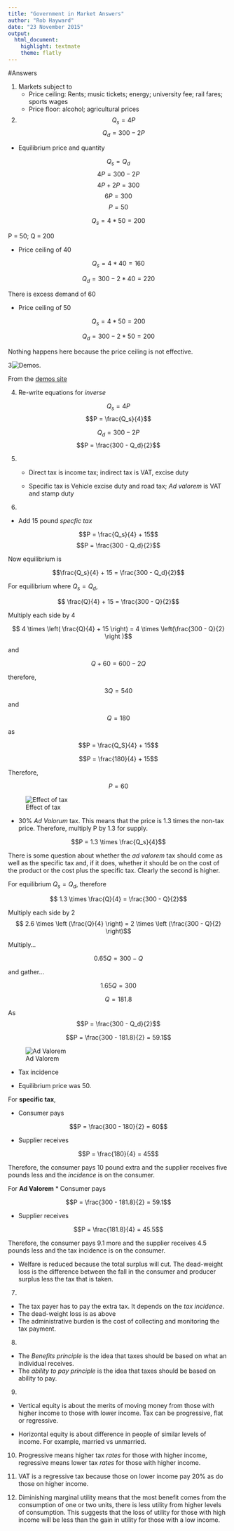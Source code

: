 ```yaml
---
title: "Government in Market Answers"
author: "Rob Hayward"
date: "23 November 2015"
output: 
  html_document: 
    highlight: textmate
    theme: flatly
---
```

#Answers

1. Markets subject to
    + Price ceiling: Rents; music tickets; energy; university fee; rail fares; sports wages
    + Price floor: alcohol; agricultural prices

2. 
$$ Q_s = 4P$$
$$ Q_d = 300 - 2P$$

  + Equilibrium price and quantity
    
$$Q_s = Q_d$$
$$4P = 300 - 2P$$
$$4P + 2P = 300$$
$$6P = 300$$
$$P = 50$$

$$Q_s = 4 * 50 = 200$$

P = 50; Q = 200

  + Price ceiling of 40
    
$$Q_s = 4 * 40 = 160$$

$$Q_d = 300 - 2 * 40 = 220$$

There is excess demand of 60

  + Price ceiling of 50

$$Q_s = 4 * 50 = 200$$

$$Q_d = 300 - 2 * 50 = 200$$

Nothing happens here because the price ceiling is not effective. 

3![Demos](https://s3.amazonaws.com/grapher/exports/rxqj5i4jzm.png). 

From the [demos site](https://www.desmos.com/calculator)

4. Re-write equations for *inverse*

$$Q_s = 4P$$
$$P = \frac{Q_s}{4}$$

$$Q_d = 300 - 2P$$
$$P = \frac{300 - Q_d}{2}$$

5. 

    + Direct tax is income tax; indirect tax is VAT, excise duty
    
    + Specific tax is Vehicle excise duty and road tax; *Ad valorem* is VAT and stamp duty
    
6. 

  + Add 15 pound *specfic tax*

$$P = \frac{Q_s}{4} + 15$$
$$P = \frac{300 - Q_d}{2}$$

Now equilibrium is 

$$\frac{Q_s}{4} + 15 = \frac{300 - Q_d}{2}$$

For equilibrium where $Q_s = Q_d$, 

$$ \frac{Q}{4} + 15   = \frac{300 - Q}{2}$$

Multiply each side by 4

$$ 4 \times \left( \frac{Q}{4} + 15 \right)  = 4 \times \left(\frac{300 - Q}{2} \right )$$

and 

$$ Q + 60  = 600 - 2Q$$

therefore, 

$$3Q = 540$$ 

and 

$$Q = 180$$

as 

$$P = \frac{Q_S}{4} + 15$$

$$P = \frac{180}{4} + 15$$

Therefore, 

$$P = 60$$

![Effect of tax](https://s3.amazonaws.com/grapher/exports/o8fj4hgv60.png)

  + 30\% *Ad Valorum* tax.  This means that the price is 1.3 times the non-tax price. Therefore, multiply P by 1.3 for supply. 
    
$$P = 1.3 \times \frac{Q_s}{4}$$

There is some question about whether the *ad valorem* tax should come as well as the specific tax and, if it does, whether it should be on the cost of the product or the cost plus the specific tax.  Clearly the second is higher.  

For equilibrium $Q_s = Q_d$, therefore

$$ 1.3 \times \frac{Q}{4} = \frac{300 - Q}{2}$$


Multiply each side by 2
$$ 2.6 \times \left (\frac{Q}{4}  \right) = 2 \times \left (\frac{300 - Q}{2} \right)$$

Multiply...

$$0.65Q = 300 - Q$$

and gather...


$$1.65Q = 300$$

$$Q = 181.8$$

As $$P = \frac{300 - Q_d}{2}$$

$$P = \frac{300 - 181.8}{2} = 59.1$$

![Ad Valorem](https://s3.amazonaws.com/grapher/exports/z2erxjn4xc.png)

 + Tax incidence
 
* Equilibrium price was 50.  

For **specific tax**, 

* Consumer pays 

$$P = \frac{300 - 180}{2} = 60$$

* Supplier receives 

$$P = \frac{180}{4} = 45$$

Therefore, the consumer pays 10 pound extra and the supplier receives five pounds less and the *incidence* is on the consumer.  

For **Ad Valorem**
* Consumer pays 

$$P = \frac{300 - 181.8}{2} = 59.1$$

* Supplier receives

$$P = \frac{181.8}{4} = 45.5$$

Therefore, the consumer pays 9.1 more and the supplier receives 4.5 pounds less and the tax incidence is on the consumer. 

  + Welfare is reduced because the total surplus will cut. The dead-weight loss is the difference between the fall in the consumer and producer surplus less the tax that is taken. 
  
7. 
  + The tax payer has to pay the extra tax.  It depends on the *tax incidence*. 
  + The dead-weight loss is as above
  + The administrative burden is the cost of collecting and monitoring the tax payment. 
  
8. 
  + The *Benefits principle* is the idea that taxes should be based on what an individual receives. 
  + The *ability to pay principle* is the idea that taxes should be based on ability to pay. 
  
9. 
  + Vertical equity is about the merits of moving money from those with higher income to those with lower income.  Tax can be progressive, flat or regressive. 
  
  + Horizontal equity is about difference in people of similar levels of income.  For example, married vs unmarried. 
  
10. Progressive means higher tax *rates* for those with higher income, regressive means lower tax *rates* for those with higher income. 

11. VAT is a regressive tax because those on lower income pay 20\% as do those on higher income.  

12. Diminishing marginal utility means that the most benefit comes from the consumption of one or two units, there is less utility from higher levels of consumption.  This suggests that the loss of utility for those with high income will be less than the gain in utility for those with a low income. 


